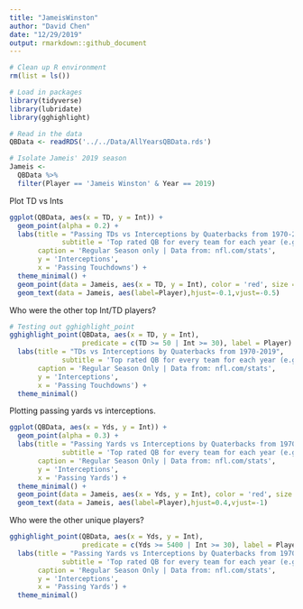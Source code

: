 ```yaml
---
title: "JameisWinston"
author: "David Chen"
date: "12/29/2019"
output: rmarkdown::github_document
---
```

```r
# Clean up R environment
rm(list = ls())

# Load in packages
library(tidyverse)
library(lubridate)
library(gghighlight)

# Read in the data
QBData <- readRDS('../../Data/AllYearsQBData.rds')
```

```r
# Isolate Jameis' 2019 season
Jameis <-
  QBData %>%
  filter(Player == 'Jameis Winston' & Year == 2019)
```

Plot TD vs Ints
```r
ggplot(QBData, aes(x = TD, y = Int)) +
  geom_point(alpha = 0.2) +
  labs(title = "Passing TDs vs Interceptions by Quaterbacks from 1970-2019",
             subtitle = 'Top rated QB for every team for each year (e.g. Dree Brees instead of Teddy Bridgewater)', 
       caption = 'Regular Season only | Data from: nfl.com/stats',
       y = 'Interceptions',
       x = 'Passing Touchdowns') +
  theme_minimal() +
  geom_point(data = Jameis, aes(x = TD, y = Int), color = 'red', size = 2) +
  geom_text(data = Jameis, aes(label=Player),hjust=-0.1,vjust=-0.5) 
```


Who were the other top Int/TD players? 
```r
# Testing out gghighlight_point
gghighlight_point(QBData, aes(x = TD, y = Int), 
                  predicate = c(TD >= 50 | Int >= 30), label = Player) +
  labs(title = "TDs vs Interceptions by Quaterbacks from 1970-2019",
             subtitle = 'Top rated QB for every team for each year (e.g. Dree Brees instead of Teddy Bridgewater)', 
       caption = 'Regular Season Only | Data from: nfl.com/stats',
       y = 'Interceptions',
       x = 'Passing Touchdowns') +
  theme_minimal()
```


Plotting passing yards vs interceptions. 
```r
ggplot(QBData, aes(x = Yds, y = Int)) +
  geom_point(alpha = 0.3) +
  labs(title = "Passing Yards vs Interceptions by Quaterbacks from 1970-2019",
             subtitle = 'Top rated QB for every team for each year (e.g. Dree Brees instead of Teddy Bridgewater)', 
       caption = 'Regular Season Only | Data from: nfl.com/stats',
       y = 'Interceptions',
       x = 'Passing Yards') +
  theme_minimal() +
  geom_point(data = Jameis, aes(x = Yds, y = Int), color = 'red', size = 2) +
  geom_text(data = Jameis, aes(label=Player),hjust=0.4,vjust=-1) 
```

Who were the other unique players?
```r
gghighlight_point(QBData, aes(x = Yds, y = Int), 
                  predicate = c(Yds >= 5400 | Int >= 30), label = Player) +
  labs(title = "Passing Yards vs Interceptions by Quaterbacks from 1970-2019",
             subtitle = 'Top rated QB for every team for each year (e.g. Dree Brees instead of Teddy Bridgewater)', 
       caption = 'Regular Season Only | Data from: nfl.com/stats',
       y = 'Interceptions',
       x = 'Passing Yards') +
  theme_minimal() 
```




